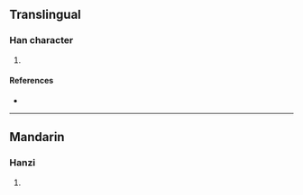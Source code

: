 {{character info/new}}
==Translingual==

===Han character===
{{Han char|rn=85|rad=水|as=20|sn=23|four=|canj=EFBF|ids=⿰氵黨}}

# {{defn|Han|sort=水20}}

====References====
* {{Han ref|kx=0663.280|dkj=18790|dj=1072.160|hdz=31796.160|uh=7059|ud=28761}}

----

==Mandarin==

===Hanzi===
{{cmn-hanzi|pin=[[dǎng]] ([[dang3]]), [[gàn]] ([[gan4]]), [[gòng]] ([[gong4]])|wg=tang<sup>3</sup>, kan<sup>4</sup>, kung<sup>4</sup>}}

# {{defn|lang=cmn|sort=水20}}